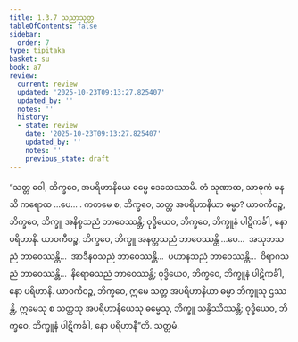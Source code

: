 ```yaml
---
title: 1.3.7 သညာသုတ္တ
tableOfContents: false
sidebar:
  order: 7
type: tipitaka
basket: su
book: a7
review:
  current: review
  updated: '2025-10-23T09:13:27.825407'
  updated_by: ''
  notes: ''
  history:
  - state: review
    date: '2025-10-23T09:13:27.825407'
    updated_by: ''
    notes: ''
    previous_state: draft
---
```



<ReviewStatus review={frontmatter.review} showDetails={true} />

<HypothesisAnnotation frontmatter={frontmatter} />

<DynamicBreadcrumb />

<Division number="27" book="a7" e="ch" v="16" p="414">

<Paragraph number="141" book="a7">
“သတ္တ ဝေါ, ဘိက္ခဝေ, အပရိဟာနိယေ ဓမ္မေ ဒေသေဿာမိ. တံ သုဏာထ, သာဓုကံ မနသိ ကရောထ …ပေ… . ကတမေ စ, ဘိက္ခဝေ, သတ္တ အပရိဟာနိယာ ဓမ္မာ? ယာဝကီဝဉ္စ, ဘိက္ခဝေ, ဘိက္ခူ အနိစ္စသညံ ဘာဝေဿန္တိ; ဝုဒ္ဓိယေဝ, ဘိက္ခဝေ, ဘိက္ခူနံ ပါဋိကင်္ခါ, နော ပရိဟာနိ.
</Paragraph>

<Paragraph number="142" book="a7">
ယာဝကီဝဉ္စ, ဘိက္ခဝေ, ဘိက္ခူ အနတ္တသညံ ဘာဝေဿန္တိ …ပေ…  အသုဘသညံ ဘာဝေဿန္တိ…  အာဒီနဝသညံ ဘာဝေဿန္တိ…  ပဟာနသညံ ဘာဝေဿန္တိ…  ဝိရာဂသညံ ဘာဝေဿန္တိ…  နိရောဓသညံ ဘာဝေဿန္တိ; ဝုဒ္ဓိယေဝ, ဘိက္ခဝေ, ဘိက္ခူနံ ပါဋိကင်္ခါ, နော ပရိဟာနိ.
</Paragraph>

<Paragraph number="143" book="a7">
ယာဝကီဝဉ္စ, ဘိက္ခဝေ, ဣမေ သတ္တ အပရိဟာနိယာ ဓမ္မာ ဘိက္ခူသု ဌဿန္တိ, ဣမေသု စ သတ္တသု အပရိဟာနိယေသု ဓမ္မေသု, ဘိက္ခူ သန္ဒိဿိဿန္တိ; ဝုဒ္ဓိယေဝ, ဘိက္ခဝေ, ဘိက္ခူနံ ပါဋိကင်္ခါ, နော ပရိဟာနီ”တိ.

</Paragraph>
</Division>

<Paragraph number="144" type="center" book="a7">
သတ္တမံ.
</Paragraph>